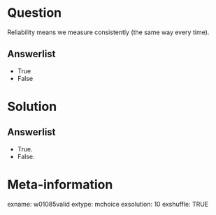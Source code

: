 Question
========
Reliability means we measure consistently (the same way every time).

Answerlist
----------
* True
* False


Solution
========

Answerlist
----------
* True.
* False.


Meta-information
================
exname: w01085valid
extype: mchoice
exsolution: 10
exshuffle: TRUE